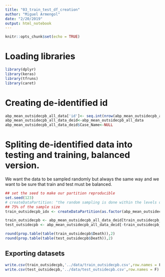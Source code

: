 ---
title: "03_train_test_df_creation"
author: "Miguel Armengol"
date: "2/20/2019"
output: html_notebook
---

```{r setup, include=FALSE}
knitr::opts_chunk$set(echo = TRUE)
```

# Loading libraries

```{r message=FALSE, warning=FALSE}
library(dplyr)
library(keras)
library(tfruns)
library(caret)
```

# Creating de-identified id

```{r}
abp_mean_outsidecpb_all_data['id']<- seq.int(nrow(abp_mean_outsidecpb_all_data))
abp_mean_outsidecpb_all_data_deid<-abp_mean_outsidecpb_all_data
abp_mean_outsidecpb_all_data_deid$Case_Name<-NULL
```

# Spliting de-identified data into testing and training, balanced version.

We want the data to be sampled randomly but always the same way and we want to be sure that train and test must be balanced.

```{r}
## set the seed to make our partition reproducible
set.seed(123)
# createDataPartition: "the random sampling is done within the levels of y when y is a factor in an attempt to balance the class distributions within the splits."
## 75% of the sample size
train_outsidecpb_idx <- createDataPartition(as.factor(abp_mean_outsidecpb_all_data_deid$Death), times = 1, p = 0.75, list=F)

train_outsidecpb <- abp_mean_outsidecpb_all_data_deid[train_outsidecpb_idx, ]
test_outsidecpb <- abp_mean_outsidecpb_all_data_deid[-train_outsidecpb_idx, ]

round(prop.table(table(train_outsidecpb$Death)),2)
round(prop.table(table(test_outsidecpb$Death)),2)
```

## Exporting datasets

```{r}
write.csv(train_outsidecpb,'../data/train_outsidecpb.csv',row.names = F)
write.csv(test_outsidecpb,'../data/test_outsidecpb.csv',row.names = F)
```










